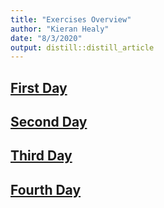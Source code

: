 ```yaml
---
title: "Exercises Overview"
author: "Kieran Healy"
date: "8/3/2020"
output: distill::distill_article
---
```


## [First Day](exercise_01.html)

## [Second Day](exercise_02.html)

## [Third Day](exercise_03.html)

## [Fourth Day](exercise_04.html)
